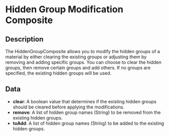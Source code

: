 # Hidden Group Modification Composite

## Description

  
The HiddenGroupComposite allows you to modify the hidden groups of a material by either clearing the existing groups or adjusting them by removing and adding specific groups.You can choose to clear the hidden groups, then remove certain groups and add others. If no groups are specified, the existing hidden groups will be used.

## Data

- **clear**:  A boolean value that determines if the existing hidden groups should be cleared before applying the modifications.
- **remove**:  A list of hidden group names (String) to be removed from the existing hidden groups.
- **toAdd**:  A list of hidden group names (String) to be added to the existing hidden groups.

